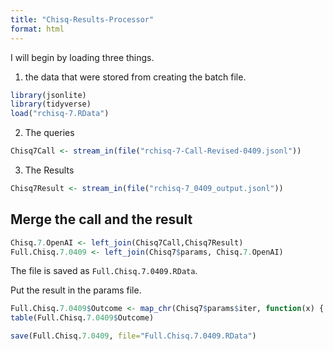 ```yaml
---
title: "Chisq-Results-Processor"
format: html
---
```


I will begin by loading three things.  

1. the data that were stored from creating the batch file.

```r
library(jsonlite)
library(tidyverse)
load("rchisq-7.RData")
```

2. The queries

```r
Chisq7Call <- stream_in(file("rchisq-7-Call-Revised-0409.jsonl"))
```

3. The Results

```r
Chisq7Result <- stream_in(file("rchisq-7_0409_output.jsonl"))
```

## Merge the call and the result

```r
Chisq.7.OpenAI <- left_join(Chisq7Call,Chisq7Result)
Full.Chisq.7.0409 <- left_join(Chisq7$params, Chisq.7.OpenAI)
```

The file is saved as `Full.Chisq.7.0409.RData`.

Put the result in the params file.

```r
Full.Chisq.7.0409$Outcome <- map_chr(Chisq7$params$iter, function(x) { unlist(Chisq7Result$response$body$choices[[x]][[2]][2]) })
table(Full.Chisq.7.0409$Outcome)
```

```r
save(Full.Chisq.7.0409, file="Full.Chisq.7.0409.RData")
```


